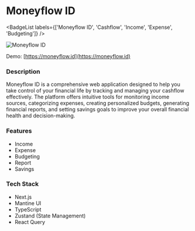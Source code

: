 
# Moneyflow ID
<BadgeList labels={['Moneyflow ID', 'Cashflow', 'Income', 'Expense', 'Budgeting']} />

![Moneyflow ID](/static/project/moneyflow-id.webp)

Demo: 
[https://moneyflow.id](https://moneyflow.id)

### Description
Moneyflow ID is a comprehensive web application designed to help you take control of your financial life by tracking and managing your cashflow effectively. The platform offers intuitive tools for monitoring income sources, categorizing expenses, creating personalized budgets, generating financial reports, and setting savings goals to improve your overall financial health and decision-making.

### Features
- Income
- Expense
- Budgeting
- Report
- Savings

### Tech Stack
- Next.js
- Mantine UI
- TypeScript
- Zustand (State Management)
- React Query
